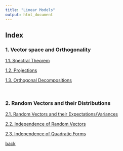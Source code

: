 ```yaml
---
title: "Linear Models"
output: html_document
---
```



## Index


### 1. Vector space and Orthogonality

[1.1. Spectral Theorem](./lm/1_1.html)

[1.2. Projections](./lm/1_2.html)

[1.3. Orthogonal Decompositions](./lm/1_3.html)

&nbsp;

### 2. Random Vectors and their Distributions

[2.1. Random Vectors and their Expectations/Variances ](./lm/2_1.html)

[2.2. Independence of Random Vectors](./lm/2_2.html)

[2.3. Independence of Quadratic Forms](./lm/2_3.html)

[back](./courses.html)


